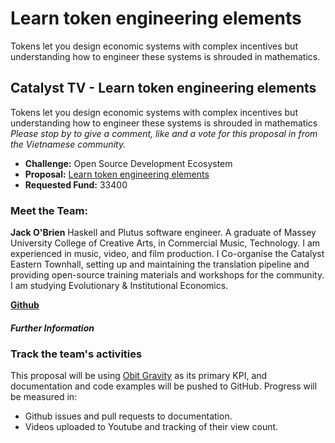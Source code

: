 # Learn token engineering elements

Tokens let you design economic systems with complex incentives but understanding how to engineer these systems is shrouded in mathematics.
<br/>

<YouTube youTubeId="RGzWTKHLM04" />

## Catalyst TV - Learn token engineering elements

Tokens let you design economic systems with complex incentives but understanding how to engineer these systems is shrouded in mathematics
*Please stop by to give a comment, like and a vote for this proposal in from the Vietnamese community.*

- **Challenge:** Open Source Development Ecosystem
- **Proposal:** [Learn token engineering elements](https://cardano.ideascale.com/c/idea/398799)
- **Requested Fund:** 33400

### Meet the Team:

**Jack O'Brien**
Haskell and Plutus software engineer. A graduate of Massey University College of Creative Arts, in Commercial Music, Technology. I am experienced in music, video, and film production. I Co-organise the Catalyst Eastern Townhall, setting up and maintaining the translation pipeline and providing open-source training materials and workshops for the community. I am studying Evolutionary & Institutional Economics.

[**Github**](https://github.com/PardusEidolon)

##### Further Information

### Track the team's activities

This proposal will be using [Obit Gravity](https://github.com/orbit-love/orbit-model) as its primary KPI, and documentation and code examples will be pushed to GitHub. Progress will be measured in:

- Github issues and pull requests to documentation.
- Videos uploaded to Youtube and tracking of their view count.

